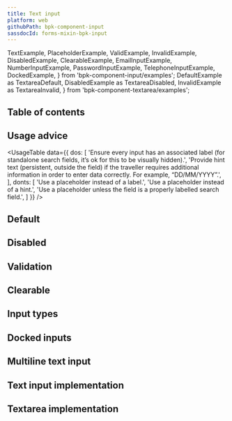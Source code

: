 ```yaml
---
title: Text input
platform: web
githubPath: bpk-component-input
sassdocId: forms-mixin-bpk-input
---
```



  TextExample,
  PlaceholderExample,
  ValidExample,
  InvalidExample,
  DisabledExample,
  ClearableExample,
  EmailInputExample,
  NumberInputExample,
  PasswordInputExample,
  TelephoneInputExample,
  DockedExample,
} from 'bpk-component-input/examples';
  DefaultExample as TextareaDefault,
  DisabledExample as TextareaDisabled,
  InvalidExample as TextareaInvalid,
} from 'bpk-component-textarea/examples';


## Table of contents

## Usage advice

<UsageTable
  data={{
    dos: [
      'Ensure every input has an associated label (for standalone search fields, it’s ok for this to be visually hidden).',
      'Provide hint text (persistent, outside the field) if the traveller requires additional information in order to enter data correctly. For example, “DD/MM/YYYY”.',
    ],
    donts: [
      'Use a placeholder instead of a label.',
      'Use a placeholder instead of a hint.',
      'Use a placeholder unless the field is a properly labelled search field.',
    ]
  }}
/>

## Default

<PresentationBlock>
  <TextExample />
  <PlaceholderExample />
</PresentationBlock>

## Disabled

<PresentationBlock>
  <DisabledExample />
</PresentationBlock>

## Validation

<PresentationBlock>
  <ValidExample />
  <InvalidExample />
</PresentationBlock>

## Clearable

<PresentationBlock>
  <ClearableExample />
</PresentationBlock>


## Input types

<PresentationBlock>
  <EmailInputExample />
  <NumberInputExample />
  <PasswordInputExample />
  <TelephoneInputExample />
</PresentationBlock>

## Docked inputs

<PresentationBlock>
  <DockedExample />
</PresentationBlock>

## Multiline text input

<PresentationBlock>
  <TextareaDefault />
  <TextareaDisabled />
  <TextareaInvalid />
</PresentationBlock>

## Text input implementation

<Readme file={textInputReadme} />

## Textarea implementation

<Readme file={textareaReadme} />